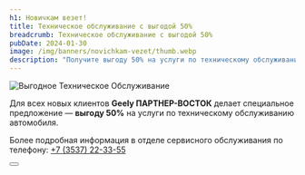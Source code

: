 ```yaml
---
h1: Новичкам везет!
title: Техническое обслуживание с выгодой 50%
breadcrumb: Техническое обслуживание с выгодой 50%
pubDate: 2024-01-30
image: /img/banners/novichkam-vezet/thumb.webp
description: "Получите выгоду 50% на услуги по техническому обслуживанию автомобиля"
---
```


<img src="/img/banners/novichkam-vezet/novichkam-vezet.webp" alt="Выгодное Техническое Обслуживание" class="w-full" />
<br/>

Для всех новых клиентов <b>Geely ПАРТНЕР-ВОСТОК</b> делает специальное предложение&nbsp;&mdash; <b>выгоду&nbsp;50%</b> на&nbsp;услуги по&nbsp;техническому обслуживанию автомобиля.
<br/>

Более подробная информация в отделе сервисного обслуживания по телефону: <a href="tel:+73537223355">+7 (3537) 22-33-55</a>

<div class="flex justify-center mt-10 mb-5">
    <Button 
        classes="popup-link block !px-4 xl:!px-8 !py-2 xl:!py-3 !text-white !no-underline" 
        url="#common-modal" 
        title="Подробнее"
        dataTitle="Заказать обратный звонок"
        dataFormName={`Новичкам везет. Выгода 50% на услуги по техническому обслуживанию`}
    />
</div>
